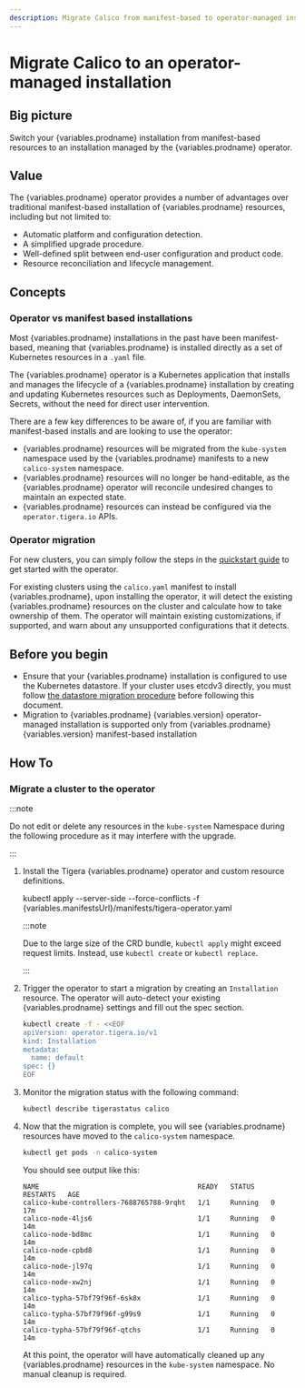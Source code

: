 ```yaml
---
description: Migrate Calico from manifest-based to operator-managed installation
---
```



# Migrate Calico to an operator-managed installation

## Big picture

Switch your {variables.prodname} installation from manifest-based resources to an installation managed by the {variables.prodname} operator.

## Value

The {variables.prodname} operator provides a number of advantages over traditional manifest-based installation of {variables.prodname} resources, including but not limited to:

- Automatic platform and configuration detection.
- A simplified upgrade procedure.
- Well-defined split between end-user configuration and product code.
- Resource reconciliation and lifecycle management.

## Concepts

### Operator vs manifest based installations

Most {variables.prodname} installations in the past have been manifest-based, meaning that {variables.prodname} is installed directly as a set of Kubernetes resources in a `.yaml` file.

The {variables.prodname} operator is a Kubernetes application that installs and manages the lifecycle of a {variables.prodname} installation by creating and updating Kubernetes resources
such as Deployments, DaemonSets, Secrets, without the need for direct user intervention.

There are a few key differences to be aware of, if you are familiar with manifest-based installs and are looking to use the operator:

- {variables.prodname} resources will be migrated from the `kube-system` namespace used by the {variables.prodname} manifests to a new `calico-system` namespace.
- {variables.prodname} resources will no longer be hand-editable, as the {variables.prodname} operator will reconcile undesired changes to maintain an expected state.
- {variables.prodname} resources can instead be configured via the `operator.tigera.io` APIs.

### Operator migration

For new clusters, you can simply follow the steps in the [quickstart guide](../getting-started/kubernetes/quickstart.mdx) to get started with the operator.

For existing clusters using the `calico.yaml` manifest to install {variables.prodname}, upon installing the operator, it will detect the existing {variables.prodname} resources on the cluster
and calculate how to take ownership of them. The operator will maintain existing customizations, if supported, and warn about any unsupported configurations that it detects.

## Before you begin

- Ensure that your {variables.prodname} installation is configured to use the Kubernetes datastore. If your cluster uses etcdv3 directly, you must follow [the datastore migration procedure](datastore-migration.mdx) before following this document.
- Migration to {variables.prodname} {variables.version} operator-managed installation is supported only from {variables.prodname} {variables.version} manifest-based installation

## How To

### Migrate a cluster to the operator

:::note

Do not edit or delete any resources in the `kube-system` Namespace during the following procedure as it may interfere with the upgrade.

:::

1. Install the Tigera {variables.prodname} operator and custom resource definitions.

   <CodeBlock language='bash'>
   kubectl apply --server-side --force-conflicts -f {variables.manifestsUrl}/manifests/tigera-operator.yaml
   </CodeBlock>

   :::note

   Due to the large size of the CRD bundle, `kubectl apply` might exceed request limits. Instead, use `kubectl create` or `kubectl replace`.

   :::

1. Trigger the operator to start a migration by creating an `Installation` resource. The operator will auto-detect your existing {variables.prodname} settings and fill out the spec section.

   ```bash
   kubectl create -f - <<EOF
   apiVersion: operator.tigera.io/v1
   kind: Installation
   metadata:
     name: default
   spec: {}
   EOF
   ```

1. Monitor the migration status with the following command:

   ```bash
   kubectl describe tigerastatus calico
   ```

1. Now that the migration is complete, you will see {variables.prodname} resources have moved to the `calico-system` namespace.

   ```bash
   kubectl get pods -n calico-system
   ```

   You should see output like this:

   ```
   NAME                                       READY   STATUS    RESTARTS   AGE
   calico-kube-controllers-7688765788-9rqht   1/1     Running   0          17m
   calico-node-4ljs6                          1/1     Running   0          14m
   calico-node-bd8mc                          1/1     Running   0          14m
   calico-node-cpbd8                          1/1     Running   0          14m
   calico-node-jl97q                          1/1     Running   0          14m
   calico-node-xw2nj                          1/1     Running   0          14m
   calico-typha-57bf79f96f-6sk8x              1/1     Running   0          14m
   calico-typha-57bf79f96f-g99s9              1/1     Running   0          14m
   calico-typha-57bf79f96f-qtchs              1/1     Running   0          14m
   ```

   At this point, the operator will have automatically cleaned up any {variables.prodname} resources in the `kube-system` namespace. No manual cleanup is required.
